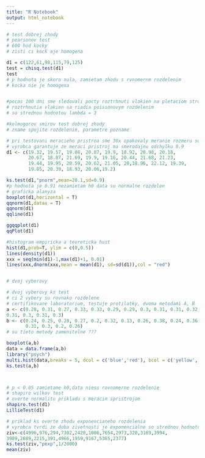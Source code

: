 ```yaml
---
title: "R Notebook"
output: html_notebook
---
```

```r
# test dobrej zhody
# pearsonov test
# 600 hod kocky
# zisti ci kock aje homogena

d1 = c(122,61,98,115,79,125)
test = chisq.test(d1)
test
# p hodnota je skoro nula, zamietam zhodu s rvnomernm rozdelenim
# kocka nie je homogena


#pocas 100 dni sme sledovali pocty roztrhnuti vlakien na pletaciom stroji po generlnej oprave
# roztrhnutia vlakien sa riadia poissonovym rozdelenim
# so strednou hodnotou lambda = 3


```
```r
#kolmogorov smirov test dobrej zhody
# zname spojite rozdelenie, parametre pozname

# pri testovani meracieho pristroa sme 30x opakovaly meranie rozmeru suciastky s realnov velkostou 20,1
# vyrobca garantuje ze meraci pristroj ma smerodajnu odchylku 0.9
d1 <- c(19.32, 19.57, 19.08, 20.87, 19.9, 18.92, 20.98, 20.18,
        20.67, 18.87, 21.69, 19.9, 19.16, 20.44, 21.68, 21.23,
        19.44, 19.95, 20.59, 20.62, 21.05, 20,18.96, 22.12, 19.39,
        19.85, 20.39, 18.93, 20.06,19.2)

ks.test(d1,"pnorm",mean=20.1,sd=0.9)
#p hodnota je 0.91 nezamietam h0 data su normalne rozdelen
# graficka alanyza
boxplot(d1,horizontal = T)
qqnorm(d1,datax = T)
qqnorm(d1)
qqline(d1)

ggqqplot(d1)
qqPlot(d1)

#histogram empiricka a teoreticka hust
hist(d1,prob=T, ylim = c(0,0.5))
lines(density(d1))
xxx = seq(min(d1)-1,max(d1)+1, 0.01)
lines(xxx,dnorm(xxx,mean = mean(d1), sd=sd(d1)),col = "red")


# dvoj vyberovy
```
```r
# dvoj vyberovy ks test
# ci 2 vybery su rovnako rozdelene
# certifikovane laboratorium, testuje protilatky, dvoma metodami A, B
a <- c(0.28, 0.31, 0.27, 0.33, 0.33, 0.29, 0.29, 0.3, 0.31, 0.31, 0.32,
0.31, 0.3, 0.31, 0.3)
b <- c(0.24, 0.25, 0.28, 0.27, 0.2, 0.32, 0.13, 0.26, 0.38, 0.24, 0.36,
       0.31, 0.3, 0.2, 0.26)
# su tieto metody zamenitelne ???

boxplot(a,b)
data = data.frame(a,b)
library("psych")
multi.hist(data,breaks = 5, dcol = c('blue','red'), bcol = c('yellow','green'))
ks.test(a,b)



# p < 0.05 zamietame h0,data niesu rovnomerne rozdelenie
# shapiro wilkov test
# overte normalitu prikladu s meracim spristrojom
shapiro.test(d1)
LillieTest(d1)

# priklad ks overte zhodu exponencianeho rozdelenia
# vyrobca tvrdi ze doba zivotnosti je exponencialne so strednou hodnotou 2000,
ziv<-c(4996,976,294,7302,2420,1006,7654,2973,320,3169,3994,
3989,2689,2215,391,4966,1959,9167,5365,2377)
ks.test(ziv,"pexp",1/2000)
mean(ziv)





```

